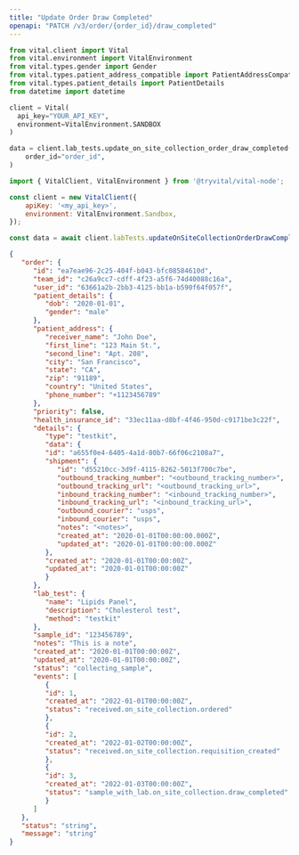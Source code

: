 ```yaml
---
title: "Update Order Draw Completed"
openapi: "PATCH /v3/order/{order_id}/draw_completed"
---
```


<FeatureBeta />

<RequestExample>

```python Python
from vital.client import Vital
from vital.environment import VitalEnvironment
from vital.types.gender import Gender
from vital.types.patient_address_compatible import PatientAddressCompatible
from vital.types.patient_details import PatientDetails
from datetime import datetime

client = Vital(
  api_key="YOUR_API_KEY",
  environment=VitalEnvironment.SANDBOX
)

data = client.lab_tests.update_on_site_collection_order_draw_completed(
    order_id="order_id",
)
```

```javascript Node
import { VitalClient, VitalEnvironment } from '@tryvital/vital-node';

const client = new VitalClient({
    apiKey: '<my_api_key>',
    environment: VitalEnvironment.Sandbox,
});

const data = await client.labTests.updateOnSiteCollectionOrderDrawCompleted("order_id")
```

<ResponseExample>

```json Response
{
   "order": {
      "id": "ea7eae96-2c25-404f-b043-bfc08584610d",
      "team_id": "c26a9cc7-cdff-4f23-a5f6-74d40088c16a",
      "user_id": "63661a2b-2bb3-4125-bb1a-b590f64f057f",
      "patient_details": {
         "dob": "2020-01-01",
         "gender": "male"
      },
      "patient_address": {
         "receiver_name": "John Doe",
         "first_line": "123 Main St.",
         "second_line": "Apt. 208",
         "city": "San Francisco",
         "state": "CA",
         "zip": "91189",
         "country": "United States",
         "phone_number": "+1123456789"
      },
      "priority": false,
      "health_insurance_id": "33ec11aa-d8bf-4f46-950d-c9171be3c22f",
      "details": {
         "type": "testkit",
         "data": {
         "id": "a655f0e4-6405-4a1d-80b7-66f06c2108a7",
         "shipment": {
            "id": "d55210cc-3d9f-4115-8262-5013f700c7be",
            "outbound_tracking_number": "<outbound_tracking_number>",
            "outbound_tracking_url": "<outbound_tracking_url>",
            "inbound_tracking_number": "<inbound_tracking_number>",
            "inbound_tracking_url": "<inbound_tracking_url>",
            "outbound_courier": "usps",
            "inbound_courier": "usps",
            "notes": "<notes>",
            "created_at": "2020-01-01T00:00:00.000Z",
            "updated_at": "2020-01-01T00:00:00.000Z"
         },
         "created_at": "2020-01-01T00:00:00Z",
         "updated_at": "2020-01-01T00:00:00Z"
         }
      },
      "lab_test": {
         "name": "Lipids Panel",
         "description": "Cholesterol test",
         "method": "testkit"
      },
      "sample_id": "123456789",
      "notes": "This is a note",
      "created_at": "2020-01-01T00:00:00Z",
      "updated_at": "2020-01-01T00:00:00Z",
      "status": "collecting_sample",
      "events": [
         {
         "id": 1,
         "created_at": "2022-01-01T00:00:00Z",
         "status": "received.on_site_collection.ordered"
         },
         {
         "id": 2,
         "created_at": "2022-01-02T00:00:00Z",
         "status": "received.on_site_collection.requisition_created"
         },
         {
         "id": 3,
         "created_at": "2022-01-03T00:00:00Z",
         "status": "sample_with_lab.on_site_collection.draw_completed"
         }
      ]
   },
   "status": "string",
   "message": "string"
}
```

</ResponseExample>
